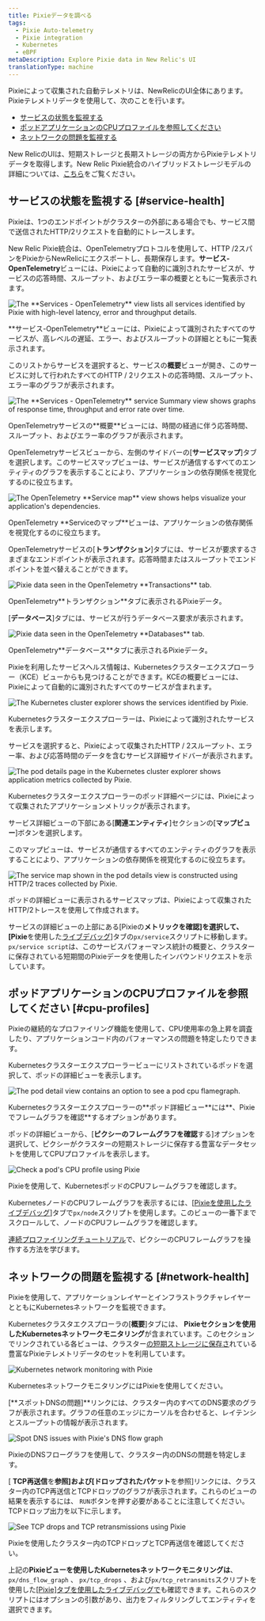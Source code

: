 ```yaml
---
title: Pixieデータを調べる
tags:
  - Pixie Auto-telemetry
  - Pixie integration
  - Kubernetes
  - eBPF
metaDescription: Explore Pixie data in New Relic's UI
translationType: machine
---
```















Pixieによって収集された自動テレメトリは、NewRelicのUI全体にあります。Pixieテレメトリデータを使用して、次のことを行います。

* [サービスの状態を監視する](#service-health)
* [ポッドアプリケーションのCPUプロファイルを参照してください](#cpu-profiles)
* [ネットワークの問題を監視する](#network-health)

New RelicのUIは、短期ストレージと長期ストレージの両方からPixieテレメトリデータを取得します。New Relic Pixie統合のハイブリッドストレージモデルの詳細については、[こちら](/docs/kubernetes-pixie/auto-telemetry-pixie/understand-use-data/overview)をご覧ください。

## サービスの状態を監視する [#service-health]

Pixieは、1つのエンドポイントがクラスターの外部にある場合でも、サービス間で送信されたHTTP/2リクエストを自動的にトレースします。

New Relic Pixie統合は、OpenTelemetryプロトコルを使用して、HTTP /2スパンをPixieからNewRelicにエクスポートし、長期保存します。**サービス-OpenTelemetry**ビューには、Pixieによって自動的に識別されたサービスが、サービスの応答時間、スループット、およびエラー率の概要とともに一覧表示されます。

<img
  title="The **Services - OpenTelemetry** view lists all services identified by Pixie with high-level latency, error and throughput details."
  alt="The **Services - OpenTelemetry** view lists all services identified by Pixie with high-level latency, error and throughput details."
  src={pixieServicesOtel}
/>

<figcaption>
  **サービス-OpenTelemetry**ビューには、Pixieによって識別されたすべてのサービスが、高レベルの遅延、エラー、およびスループットの詳細とともに一覧表示されます。
</figcaption>

このリストからサービスを選択すると、サービスの**概要**ビューが開き、このサービスに対して行われたすべてのHTTP / 2リクエストの応答時間、スループット、エラー率のグラフが表示されます。

<img
  title="The **Services - OpenTelemetry** service Summary view shows graphs of response time, throughput and error rate over time."
  alt="The **Services - OpenTelemetry** service Summary view shows graphs of response time, throughput and error rate over time."
  src={pixieServiceOtelDetails}
/>

<figcaption>
  OpenTelemetryサービスの**概要**ビューには、時間の経過に伴う応答時間、スループット、およびエラー率のグラフが表示されます。
</figcaption>

OpenTelemetryサービスビューから、左側のサイドバーの\[**サービスマップ**]タブを選択します。このサービスマップビューは、サービスが通信するすべてのエンティティのグラフを表示することにより、アプリケーションの依存関係を視覚化するのに役立ちます。

<img
  title="The OpenTelemetry **Service map** view shows helps visualize your application's dependencies."
  alt="The OpenTelemetry **Service map** view shows helps visualize your application's dependencies."
  src={pixieServiceOtelMap}
/>

<figcaption>
  OpenTelemetry **Serviceのマップ**ビューは、アプリケーションの依存関係を視覚化するのに役立ちます。
</figcaption>

OpenTelemetryサービスの\[**トランザクション**]タブには、サービスが要求するさまざまなエンドポイントが表示されます。応答時間またはスループットでエンドポイントを並べ替えることができます。

<img
  title="Pixie data seen in the OpenTelemetry **Transactions** tab. "
  alt="Pixie data seen in the OpenTelemetry **Transactions** tab. "
  src={pixieServiceOtelTransactions}
/>

<figcaption>
  OpenTelemetry**トランザクション**タブに表示されるPixieデータ。
</figcaption>

\[**データベース**]タブには、サービスが行うデータベース要求が表示されます。

<img
  title="Pixie data seen in the OpenTelemetry **Databases** tab."
  alt="Pixie data seen in the OpenTelemetry **Databases** tab."
  src={pixieServiceOtelDBs}
/>

<figcaption>
  OpenTelemetry**データベース**タブに表示されるPixieデータ。
</figcaption>

Pixieを利用したサービスヘルス情報は、Kubernetesクラスターエクスプローラー（KCE）ビューからも見つけることができます。KCEの概要ビューには、Pixieによって自動的に識別されたすべてのサービスが含まれます。

<img
  title="The Kubernetes cluster explorer shows the services identified by Pixie."
  alt="The Kubernetes cluster explorer shows the services identified by Pixie."
  src={pixieKCE}
/>

<figcaption>
  Kubernetesクラスターエクスプローラーは、Pixieによって識別されたサービスを表示します。
</figcaption>

サービスを選択すると、Pixieによって収集されたHTTP / 2スループット、エラー率、および応答時間のデータを含むサービス詳細サイドバーが表示されます。

<img
  title="The pod details page in the Kubernetes cluster explorer shows application metrics collected by Pixie."
  alt="The pod details page in the Kubernetes cluster explorer shows application metrics collected by Pixie."
  src={pixieKCEPodDetails}
/>

<figcaption>
  Kubernetesクラスターエクスプローラーのポッド詳細ページには、Pixieによって収集されたアプリケーションメトリックが表示されます。
</figcaption>

サービス詳細ビューの下部にある\[**関連エンティティ**]セクションの\[**マップビュー**]ボタンを選択します。

このマップビューは、サービスが通信するすべてのエンティティのグラフを表示することにより、アプリケーションの依存関係を視覚化するのに役立ちます。

<img
  title="The service map shown in the pod details view is constructed using HTTP/2 traces collected by Pixie."
  alt="The service map shown in the pod details view is constructed using HTTP/2 traces collected by Pixie."
  src={pixiePodDetailsMap}
/>

<figcaption>
  ポッドの詳細ビューに表示されるサービスマップは、Pixieによって収集されたHTTP/2トレースを使用して作成されます。
</figcaption>

サービスの詳細ビューの上部にある\[Pixieの**メトリックを確認]を選択して、\[Pixie**を使用した[ライブデバッグ](/docs/kubernetes-pixie/auto-telemetry-pixie/understand-use-data/live-debugging-with-pixie)]タブの`px/service`スクリプトに移動します。`px/service script`は、このサービスパフォーマンス統計の概要と、クラスターに保存されている短期間のPixieデータを使用したインバウンドリクエストを示しています。

## ポッドアプリケーションのCPUプロファイルを参照してください [#cpu-profiles]

Pixieの継続的なプロファイリング機能を使用して、CPU使用率の急上昇を調査したり、アプリケーションコード内のパフォーマンスの問題を特定したりできます。

Kubernetesクラスターエクスプローラービューにリストされているポッドを選択して、ポッドの詳細ビューを表示します。

<img
  title="The pod detail view contains an option to see a pod cpu flamegraph."
  alt="The pod detail view contains an option to see a pod cpu flamegraph."
  src={pixiePodDetails}
/>

<figcaption>
  Kubernetesクラスターエクスプローラーの**ポッド詳細ビュー**には**、Pixieでフレームグラフを確認**するオプションがあります。
</figcaption>

ポッドの詳細ビューから、\[**ピクシーのフレームグラフを確認**する]オプションを選択して、ピクシーがクラスターの短期ストレージに保存する豊富なデータセットを使用してCPUプロファイルを表示します。

<img
  title="Check a pod's CPU profile using Pixie"
  alt="Check a pod's CPU profile using Pixie"
  src={pixieCPUProfile}
/>

<figcaption>
  Pixieを使用して、KubernetesポッドのCPUフレームグラフを確認します。
</figcaption>

KubernetesノードのCPUフレームグラフを表示するには、\[[Pixieを使用したライブデバッグ](/docs/kubernetes-pixie/auto-telemetry-pixie/understand-use-data/live-debugging-with-pixie)]タブで`px/node`スクリプトを使用します。このビューの一番下までスクロールして、ノードのCPUフレームグラフを確認します。

[連続プロファイリングチュートリアル](https://docs.px.dev/tutorials/pixie-101/profiler/)で、ピクシーのCPUフレームグラフを操作する方法を学びます。

## ネットワークの問題を監視する [#network-health]

Pixieを使用して、アプリケーションレイヤーとインフラストラクチャレイヤーとともにKubernetesネットワークを監視できます。

Kubernetesクラスタエクスプローラの\[**概要**]タブには、 **Pixieセクションを使用したKubernetesネットワークモニタリング**が含まれています。このセクションでリンクされている各ビューは、クラスター[の短期ストレージに保存さ](/docs/kubernetes-pixie/auto-telemetry-pixie/understand-use-data/overview)れている豊富なPixieテレメトリデータのセットを利用しています。

<img
  title="Kubernetes network monitoring with Pixie"
  alt="Kubernetes network monitoring with Pixie"
  src={pixieNetworkMonitoring}
/>

<figcaption>
  KubernetesネットワークモニタリングにはPixieを使用してください。
</figcaption>

\[**スポットDNSの問題]**リンクには、クラスター内のすべてのDNS要求のグラフが表示されます。グラフの任意のエッジにカーソルを合わせると、レイテンシとスループットの情報が表示されます。

<img
  title="Spot DNS issues with Pixie's DNS flow graph"
  alt="Spot DNS issues with Pixie's DNS flow graph"
  src={pixieDNSFlowGraph}
/>

<figcaption>
  PixieのDNSフローグラフを使用して、クラスター内のDNSの問題を特定します。
</figcaption>

\[ **TCP再送信**を**参照]および\[ドロップされたパケット**を参照]リンクには、クラスター内のTCP再送信とTCPドロップのグラフが表示されます。これらのビューの結果を表示するには、 `RUN`ボタンを押す必要があることに注意してください。TCPドロップ出力を以下に示します。

<img
  title="See TCP drops and TCP retransmissions using Pixie"
  alt="See TCP drops and TCP retransmissions using Pixie"
  src={pixieTCPDrops}
/>

<figcaption>
  Pixieを使用したクラスター内のTCPドロップとTCP再送信を確認してください。
</figcaption>

上記の**Pixieビューを使用したKubernetesネットワークモニタリングは**、 `px/dns_flow_graph` 、 `px/tcp_drops` 、および`px/tcp_retransmits`スクリプトを使用した\[[Pixie\]タブを使用したライブデバッグで](/docs/kubernetes-pixie/auto-telemetry-pixie/understand-use-data/live-debugging-with-pixie)も確認できます。これらのスクリプトにはオプションの引数があり、出力をフィルタリングしてエンティティを選択できます。